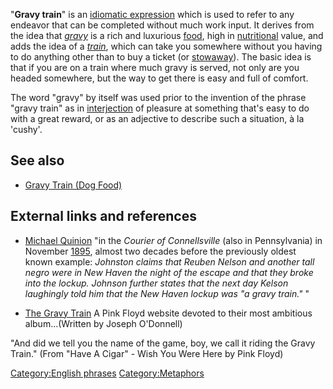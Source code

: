 "'''Gravy train'''" is an [[Idiom|idiomatic expression]] which is used to refer to any endeavor that can be completed without much work input.  It derives from the idea that ''[[gravy]]'' is a rich and luxurious [[food]], high in [[nutrition]]al value, and adds the idea of a ''[[train]]'', which can take you somewhere without you having to do anything other than to buy a ticket (or [[stowaway]]).  The basic idea is that if you are on a train where much gravy is served, not only are you headed somewhere, but the way to get there is easy and full of comfort. 

The word "gravy" by itself was used prior to the invention of the phrase "gravy train" as in [[interjection]] of pleasure at something that's easy to do with a great reward, or as an adjective to describe such a situation, à la 'cushy'.

==See also==
*[[Gravy Train (Dog Food)]]

==External links and references==
*[http://www.worldwidewords.org/qa/qa-gra4.htm Michael Quinion] "in the ''Courier of Connellsville'' (also in Pennsylvania) in November [[1895]], almost two decades before the previously oldest known example: ''Johnston claims that Reuben Nelson and another tall negro were in New Haven the night of the escape and that they broke into the lockup. Johnson further states that the next day Kelson laughingly told him that the New Haven lockup was "a gravy train." '' "

*[http://www2.bc.edu/~odonnejn/default/default.htm The Gravy Train] A Pink Floyd website devoted to their most ambitious album...(Written by Joseph O'Donnell)
"And did we tell you the name of the game, boy,
we call it riding the Gravy Train."
(From "Have A Cigar" - Wish You Were Here by Pink Floyd)

[[Category:English phrases]]
[[Category:Metaphors]]